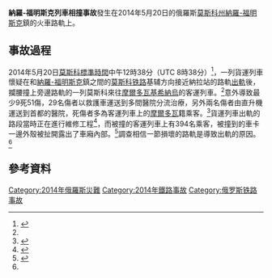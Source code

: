 {{Infobox rail accident
| title = 
| boxwidth = 
| image = Nara-station02.jpg
| image_alt = 納拉列車站月台
| image_width = 300px
| caption = 事故地點附近的納拉站月台
| date = 2014年5月20日
| time = 12:38（[[UTC+4|莫斯科標準時間]]）
| location = {{link-ru|別卡索沃一號列車站|Бекасово-1|別卡索沃一號}}和{{link-ru|納拉列車站|Нара (станция)|納拉}}之間的路軌
| location-dist = 60
| location-dir = 西南
| location-city = [[莫斯科|莫斯科]]
| coordinates = {{Coord|55|23|03.2|N|36|46|08.2|E|type:event|display=inline,title}}
| country = {{RUS}}
| line = 莫斯科至[[基輔|基輔]]鐵路
| operator = [[俄羅斯鐵路|俄羅斯鐵路]]
| type = 出軌並相撞
| cause = （調查中）
| trains = 2
| pax = 394
| deaths = 9
| injuries = 51
| damage = 
| map = 
| map_name = 
| map_state = 
}}
'''納羅-福明斯克列車相撞事故'''發生在2014年5月20日的俄羅斯[[莫斯科州|莫斯科州]][[納羅-福明斯克|納羅-福明斯克]]鎮的火車路軌上。

==事故過程==
2014年5月20日[[UTC+4|莫斯科標準時間]]中午12時38分（UTC 8時38分）<ref name=BBC27484148>{{cite web |url=http://www.bbc.co.uk/news/world-europe-27484148 |title=Russia crash: Six dead in train crash near Moscow|publisher=[[英國廣播公司|英國廣播公司]]|date=2014-05-20|accessdate=2014-05-20|language=en}}</ref>，一列貨運列車懷疑在{{link-ru|別卡索沃|Бекасово}}和[[納羅-福明斯克|納羅-福明斯克]]鎮之間的[[莫斯科铁路|莫斯科铁路]]基辅方向接近納拉站的路軌[[出軌|出軌]]後，攔腰撞上旁邊路軌的一列莫斯科來往[[摩爾多瓦|摩爾多瓦]][[基希納烏|基希納烏]]的客運列車。<ref name=TASS732358/>意外導致最少9死51傷，29名傷者以救護車運送到多間醫院分流治療，另外兩名傷者由直升機運送到首都的醫院，死傷者多為客運列車上的[[摩爾多瓦|摩爾多瓦]]籍乘客。<ref name=RIA189978530>{{cite web|url=http://en.ria.ru/russia/20140521/189997423/Over-50-People-Injured-in-Train-Collision-Near-Moscow--EMERCOM.html|title=Over 50 People Injured in Train Collision Near Moscow|publisher=[[俄新社|俄新社]]|date=2014-05-21|accessdate=2014-05-21|language=en|deadurl=yes|archiveurl=https://web.archive.org/web/20140521121820/http://en.ria.ru/russia/20140521/189997423/Over-50-People-Injured-in-Train-Collision-Near-Moscow--EMERCOM.html|archivedate=2014-05-21}}</ref>貨運列車出軌的路段當時正在進行維修工程<ref name=TASS732358>{{cite web|url=http://en.itar-tass.com/russia/732358|title=Railway repairs reported to be in progress before trains’ collision near Moscow|publisher=[[塔斯社|塔斯社]]|date=2014-05-20|accessdate=2014-05-20|language=en|archive-date=2014-05-20|archive-url=https://web.archive.org/web/20140520220755/http://en.itar-tass.com/russia/732358|dead-url=no}}</ref>，而被撞的客運列車上有394名乘客，被撞到的車卡一邊外殼被扯開露出了車廂內部。<ref name=DW17648851>{{cite web|url=http://www.dw.de/several-dead-and-dozens-injured-in-russian-train-crash/a-17648851|title=Several dead and dozens injured in Russian train crash|publisher=[[德國之聲|德國之聲]]|date=2014-05-20|accessdate=2014-05-20|language=en|archive-date=2014-05-21|archive-url=https://web.archive.org/web/20140521031308/http://www.dw.de/several-dead-and-dozens-injured-in-russian-train-crash/a-17648851|dead-url=no}}</ref>調查相信一節損壞的路軌是導致出軌的原因。<ref name=RIA189978530/>

==參考資料==
{{reflist}}

[[Category:2014年俄羅斯災難|Category:2014年俄羅斯災難]]
[[Category:2014年鐵路事故|Category:2014年鐵路事故]]
[[Category:俄罗斯铁路事故|Category:俄罗斯铁路事故]]